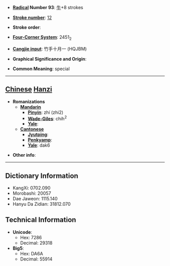 * '''[[Wiktionary:Chinese radical index| Radical]] Number 93''': [[Wiktionary:Chinese radical index 牛|牛]]+8 strokes

* '''[[Wiktionary:Chinese total strokes index|Stroke number]]''': [[Wiktionary:Chinese total strokes index 12|12]]

* '''Stroke order''': 

* '''[[Wiktionary:Chinese four corner index|Four-Corner System]]''': 2451<sub>2</sub>

* '''[[Wiktionary:Chinese Cangjie index|Cangjie input]]''': 竹手十月一 (HQJBM)

* '''Graphical Significance and Origin''': 

* '''Common Meaning''': special

----

== [[Chinese]] [[Hanzi]] ==

* '''Romanizations'''
** '''[[Mandarin]]'''
*** '''[[Pinyin]]''': zhí (zhi2)
*** '''[[Wade-Giles]]''': chih<sup>2</sup>
*** '''[[Yale]]''': 
** '''[[Cantonese]]'''
*** '''[[Jyutping]]''':
*** '''[[Penkyamp]]''': 
*** '''[[Yale]]''': dak6

* '''Other info''': 

----

== Dictionary Information ==

* KangXi: 0702.090
* Morobashi: 20057
* Dae Jaweon: 1115.140
* Hanyu Da Zidian: 31812.070

== Technical Information ==

* '''Unicode''':
** Hex: 7286
** Decimal: 29318
* '''Big5''':
** Hex: DA6A
** Decimal: 55914
